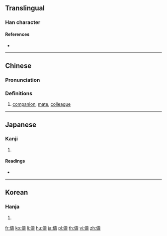 {{also|俦}}
==Translingual==

===Han character===
{{Han char|rn=9|rad=人|as=14|sn=16|four=24241|canj=OGNI|ids=⿰亻壽}}

====References====
* {{Han ref|kx=0119.340|dkj=01224|dj=0253.110|hdz=10229.070|uh=5114|ud=20756|bh=BEA9|bd=48809}}

----

==Chinese==
{{zh-forms|s=俦}}

===Pronunciation===
{{zh-pron
|m=chóu
|c=cau4
|mc=y
|oc=y
|ma=
|cat=n
}}

===Definitions===
# [[companion]], [[mate]], [[colleague]]

----

==Japanese==

===Kanji===
{{ja-kanji|grade=|rs=人14}}

# {{defn|lang=ja|sort=人14}}

====Readings====
* {{ja-readings|on=[[ちゅう]] (chū), [[じゅ]] (ju)|kun=[[ともがら]] (tomogara)}}

----

==Korean==

===Hanja===
{{ko-hanja|hangeul=주|rv=ju|mr=chu}}

# {{defn|lang=ko|sort=人14}}

[[fr:儔]]
[[ko:儔]]
[[li:儔]]
[[hu:儔]]
[[ja:儔]]
[[pl:儔]]
[[th:儔]]
[[vi:儔]]
[[zh:儔]]